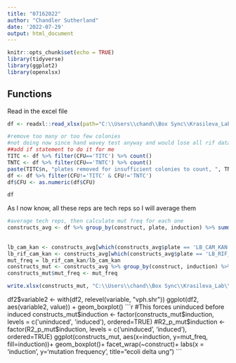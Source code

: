 ```yaml
---
title: "07162022"
author: "Chandler Sutherland"
date: '2022-07-29'
output: html_document
---
```


```r
knitr::opts_chunk$set(echo = TRUE)
library(tidyverse)
library(ggplot2)
library(openxlsx)
```

## Functions
Read in the excel file 
```r
df <- readxl::read_xlsx(path="C:\\Users\\chand\\Box Sync\\Krasileva_Lab\\Research\\chandler\\Krasileva Lab\\E9\\Colony_count_excel\\07162022_HsAID_HsAPOBEC2_PmCDA1_delta_ung.xlsx")

#remove too many or too few colonies
#not doing now since hand wavey test anyway and would lose all rif data 
##add if statement to do it for me
TITC <- df %>% filter(CFU=='TITC') %>% count()
TNTC <- df %>% filter(CFU=='TNTC') %>% count()
paste(TITC$n, "plates removed for insufficient colonies to count, ", TNTC$n, "plates removed for too many colonies to count.")
df <- df %>% filter(CFU!='TITC' & CFU!='TNTC')
df$CFU <- as.numeric(df$CFU)

df
```
As I now know, all these reps are tech reps so I will average them 
```r
#average tech reps, then calculate mut freq for each one
constructs_avg <- df %>% group_by(construct, plate, induction) %>% summarize(tech.mean=mean(CFU), 
                                                                             tech.n=n(), 
                                                                             tech.sd=sd(CFU))
lb_cam_kan <- constructs_avg[which(constructs_avg$plate == 'LB_CAM_KAN'),]$tech.mean
lb_rif_cam_kan <- constructs_avg[which(constructs_avg$plate == 'LB_RIF_CAM_KAN'),]$tech.mean
mut_freq = lb_rif_cam_kan/lb_cam_kan
constructs_mut <- constructs_avg %>% group_by(construct, induction) %>% summarize(n=n())
constructs_mut$mut_freq <- mut_freq

write.xlsx(constructs_mut, "C:\\Users\\chand\\Box Sync\\Krasileva_Lab\\Research\\chandler\\Krasileva Lab\\E9\\e9\\07162022_summary_table.xlsx")
```
df2$variable2 <- with(df2, relevel(variable, "vph.shr"))
ggplot(df2, aes(variable2, value)) + geom_boxplot()
```r
#This forces uninduced before induced
constructs_mut$induction <- factor(constructs_mut$induction, levels = c('uninduced', 'induced'), ordered=TRUE)
#R2_p_mut$induction <- factor(R2_p_mut$induction, levels = c('uninduced', 'induced'), ordered=TRUE)
ggplot(constructs_mut,
       aes(x=induction, y=mut_freq, fill=induction))+
  geom_boxplot()+
  facet_wrap(~construct)+
  labs(x = 'induction', y='mutation frequency', title="ecoli delta ung")
```



